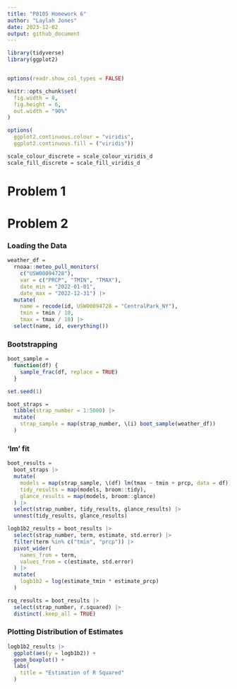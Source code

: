 ```yaml
---
title: "P8105 Homework 6"
author: "Laylah Jones"
date: 2023-12-02
output: github_document
---
```


```r
library(tidyverse)
library(ggplot2)


options(readr.show_col_types = FALSE)

knitr::opts_chunk$set(
  fig.width = 8,
  fig.height = 6,
  out.width = "90%"
)

options(
  ggplot2.continuous.colour = "viridis",
  ggplot2.continuous.fill = ("viridis"))

scale_colour_discrete = scale_colour_viridis_d
scale_fill_discrete = scale_fill_viridis_d
```

# Problem 1


# Problem 2

### Loading the Data

```r
weather_df = 
  rnoaa::meteo_pull_monitors(
    c("USW00094728"),
    var = c("PRCP", "TMIN", "TMAX"), 
    date_min = "2022-01-01",
    date_max = "2022-12-31") |>
  mutate(
    name = recode(id, USW00094728 = "CentralPark_NY"),
    tmin = tmin / 10,
    tmax = tmax / 10) |>
  select(name, id, everything())
```

### Bootstrapping

```r
boot_sample = 
  function(df) {
    sample_frac(df, replace = TRUE)
  }

set.seed(1)

boot_straps = 
  tibble(strap_number = 1:5000) |> 
  mutate(
    strap_sample = map(strap_number, \(i) boot_sample(weather_df))
  )
```

### 'lm' fit

```r
boot_results = 
  boot_straps |> 
  mutate(
    models = map(strap_sample, \(df) lm(tmax ~ tmin + prcp, data = df)),
    tidy_results = map(models, broom::tidy),
    glance_results = map(models, broom::glance)
  ) |> 
  select(strap_number, tidy_results, glance_results) |> 
  unnest(tidy_results, glance_results)
```

```r
logb1b2_results = boot_results |> 
  select(strap_number, term, estimate, std.error) |> 
  filter(term %in% c("tmin", "prcp")) |> 
  pivot_wider(
    names_from = term, 
    values_from = c(estimate, std.error)
  ) |> 
  mutate(
    logb1b2 = log(estimate_tmin * estimate_prcp)
  )

rsq_results = boot_results |> 
  select(strap_number, r.squared) |> 
  distinct(.keep_all = TRUE)
```

### Plotting Distribution of Estimates

```r
logb1b2_results |> 
  ggplot(aes(y = logb1b2)) + 
  geom_boxplot() +
  labs(
    title = "Estimation of R Squared"
  )
```


